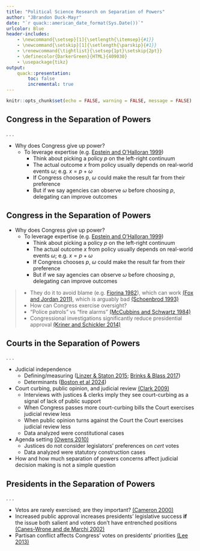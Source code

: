 ```yaml
---
title: "Political Science Research on Separation of Powers"
author: "JBrandon Duck-Mayr"
date: "`r quack::american_date_format(Sys.Date())`"
urlcolor: Blue
header-includes:
    - \newcommand{\setsep}[1]{\setlength{\itemsep}{#1}}
    - \newcommand{\setskip}[1]{\setlength{\parskip}{#1}}
    - \renewcommand{\tightlist}{\setsep{1pt}\setskip{2pt}}
    - \definecolor{DarkerGreen}{HTML}{409030}
    - \usepackage{tikz}
output:
    quack::presentation:
        toc: false
        incremental: true
---
```


```r
knitr::opts_chunk$set(echo = FALSE, warning = FALSE, message = FALSE)
```

## Congress in the Separation of Powers

. . .

- Why does Congress give up power?
  + To leverage expertise (e.g. [Epstein and O'Halloran 1999](https://search.lib.utexas.edu/permalink/01UTAU_INST/apl7st/cdi_proquest_journals_1750743880))
    * Think about picking a policy $p$ on the left-right continuum
    * The actual outcome $x$ from policy usually depends on real-world events $\omega$; e.g. $x = p + \omega$
    * If Congress chooses $p$, $\omega$ could make the result far from their preference
    * But if we say agencies can observe $\omega$ before choosing $p$, delegating can improve outcomes

\begin{figure}
\centering
\begin{tikzpicture}
\draw<4->[thick] (0,0) -- (4,0);
\node<4-> at (1,0) {$\bullet$};
\node<4->[above] at (1,0) {$p$};
\node<5-> at (3,0) {$\bullet$};
\node<5->[above] at (3,0) {$x$};
\node<5->[below] at (2,0) {$\omega$};
\end{tikzpicture}
\end{figure}

\vfill

## Congress in the Separation of Powers

::: {.nonincremental}

- Why does Congress give up power?
  + To leverage expertise (e.g. [Epstein and O'Halloran 1999](https://search.lib.utexas.edu/permalink/01UTAU_INST/apl7st/cdi_proquest_journals_1750743880))
    * Think about picking a policy $p$ on the left-right continuum
    * The actual outcome $x$ from policy usually depends on real-world events $\omega$; e.g. $x = p + \omega$
    * If Congress chooses $p$, $\omega$ could make the result far from their preference
    * But if we say agencies can observe $\omega$ before choosing $p$, delegating can improve outcomes

>  + They do it to avoid blame (e.g. [Fiorina 1982](https://search.lib.utexas.edu/permalink/01UTAU_INST/apl7st/cdi_proquest_miscellaneous_60897185)), which can work [(Fox and Jordan 2011)](https://search.lib.utexas.edu/permalink/01UTAU_INST/apl7st/cdi_uchicagopress_journals_S0022381611000491), which is arguably bad [(Schoenbrod 1993)](https://search.lib.utexas.edu/permalink/01UTAU_INST/be14ds/alma991003480859706011)
>- How can Congress exercise oversight?
>  + "Police patrols" vs "fire alarms" [(McCubbins and Schwartz 1984)](https://search.lib.utexas.edu/permalink/01UTAU_INST/apl7st/cdi_proquest_miscellaneous_59355869)
>  + Congressional investigations significantly reduce presidential approval [(Kriner and Schickler 2014)](https://search.lib.utexas.edu/permalink/01UTAU_INST/apl7st/cdi_webofscience_primary_000333199400023)

:::

## Courts in the Separation of Powers

. . .

- Judicial independence
  + Defining/measuring ([Linzer & Staton 2015](https://search.lib.utexas.edu/permalink/01UTAU_INST/apl7st/cdi_proquest_miscellaneous_1761665009); [Brinks & Blass 2017](https://search.lib.utexas.edu/permalink/01UTAU_INST/apl7st/cdi_webofscience_primary_000405599200003CitationCount))
  + Determinants ([Boston et al 2024](https://search.lib.utexas.edu/permalink/01UTAU_INST/apl7st/cdi_proquest_journals_3103247865))
- Court curbing, public opinion, and judicial review [(Clark 2009)](https://search.lib.utexas.edu/permalink/01UTAU_INST/apl7st/cdi_istex_primary_ark_67375_WNG_0XZXRLCR_T)
  + Interviews with justices & clerks imply they see court-curbing as a signal of lack of public support
  + When Congress passes more court-curbing bills the Court exercises judicial review less
  + When public opinion turns against the Court the Court exercises judicial review less
  + Data analyzed were constitutional cases
- Agenda setting [(Owens 2010)](https://search.lib.utexas.edu/permalink/01UTAU_INST/apl7st/cdi_jstor_primary_25652214)
  + Justices do not consider legislators' preferences on *cert* votes
  + Data analyzed were statutory construction cases
- How and how much separation of powers concerns affect judicial decision making is not a simple question

## Presidents in the Separation of Powers

. . .

- Vetos are rarely exercised; are they important? [(Cameron 2000)](https://search.lib.utexas.edu/permalink/01UTAU_INST/be14ds/alma991037177979706011)
- Increased public approval increases presidents' legislative success **if** the issue both salient and voters don't have entrenched positions [(Canes-Wrone and de Marchi 2002)](https://search.lib.utexas.edu/permalink/01UTAU_INST/apl7st/cdi_proquest_miscellaneous_60641006)
- Partisan conflict affects Congress' votes on presidents' priorities [(Lee 2013)](https://search.lib.utexas.edu/permalink/01UTAU_INST/apl7st/cdi_proquest_miscellaneous_1497641737)

